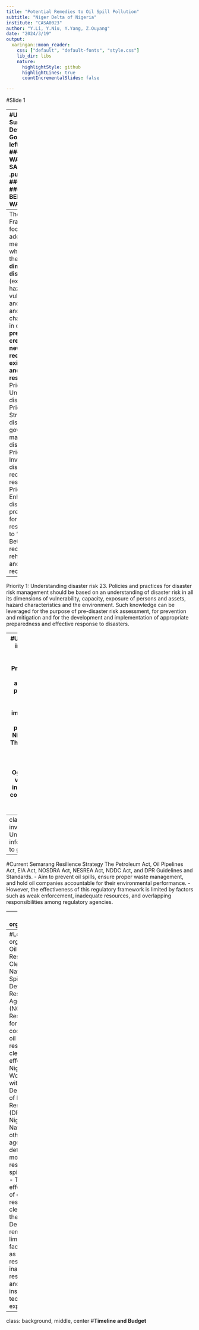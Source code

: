 ```yaml
---
title: "Potential Remedies to Oil Spill Pollution"
subtitle: "Niger Delta of Nigeria"
institute: "CASA0023"
author: "Y.Li, Y.Niu, Y.Yang, Z.Ouyang"
date: "2024/3/19"
output:
  xaringan::moon_reader:
    css: ["default", "default-fonts", "style.css"]
    lib_dir: libs
    nature:
      highlightStyle: github
      highlightLines: true
      countIncrementalSlides: false

---
```

#Slide 1


---
#UN Sustainable Development Goals
.pull-left[
##Goal 6 
###CLEAN WATER AND SANITATION
]
.pull-right[
##Goal 14 
###LIFE BELOW WATER
]
---
The Sendai Framework focuses on the adoption of measures which address the **three dimensions of disaster risk** (exposure to hazards, vulnerability and capacity, and hazard’s characteristics) in order to **prevent the creation of new risk, reduce existing risk and increase resilience**.
- Priority 1: Understanding disaster risk
- Priority 2: Strengthening disaster risk governance to manage disaster risk  
- Priority 3: Investing in disaster risk reduction for resilience  
- Priority 4: Enhancing disaster preparedness for effective response and to “Build Back Better” in recovery, rehabilitation and reconstruction

---
Priority 1: Understanding disaster risk
23. Policies and practices for disaster risk management should be based on an understanding of disaster risk in all its dimensions of vulnerability, capacity, exposure of persons and assets, hazard characteristics and the environment. Such knowledge can be leveraged for the purpose of pre-disaster risk assessment, for prevention and mitigation and for the development and implementation of appropriate preparedness and effective response to disasters.

---
#UNEP and oil spills in Nigeria
United Nations Environment Programme (UNEP) has conducted assessments and published reports on the environmental impacts of oil spills in Nigeria, particularly in the Niger Delta region. These reports, such as the 2011 Environmental Assessment of Ogoniland, provide valuable insights into the extent and consequences of oil pollution in the country.

---
class: inverse,center,middle
Unclear what information is used to guide responses.

---
#Current Semarang Resilience Strategy
The Petroleum Act, Oil Pipelines Act, EIA Act, NOSDRA Act, NESREA Act, NDDC Act, and DPR Guidelines and Standards. 
- Aim to prevent oil spills, ensure proper waste management, and hold oil companies accountable for their environmental performance. 
- However, the effectiveness of this regulatory framework is limited by factors such as weak enforcement, inadequate resources, and overlapping responsibilities among regulatory agencies.

---
#Local organizations

---
#Local organizations
Oil Spill Response and Clean-up The National Oil Spill Detection and Response Agency (NOSDRA) 
- Responsible for coordinating oil spill response and clean-up efforts in Nigeria. 
- Works closely with the Department of Petroleum Resources (DPR), the Nigerian Navy, and other relevant agencies to detect, monitor, and respond to oil spill incidents. 
- The overall effectiveness of oil spill response and clean-up in the Niger Delta region remains limited due to factors such as delayed response, inadequate resources, and insufficient technical expertise.
---
class: background, middle, center
#**Timeline and Budget**
